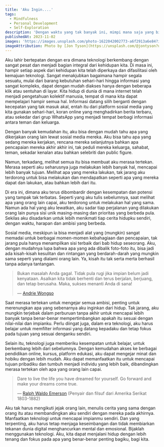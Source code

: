 ```yaml
---
title: 'Aku Ingin....'
tags:
  - Mindfulness
  - Personal Development
  - Self-Exploration
description: 'Dengan waktu yang tak banyak ini, mimpi mana saja yang bisa aku wujudkan?'
publishedAt: 2023-11-02
images: 'https://images.unsplash.com/photo-1622042002773-a6f2913a6e84?ixlib=rb-4.0.3&ixid=M3wxMjA3fDB8MHxwaG90by1wYWdlfHx8fGVufDB8fHx8fA%3D%3D'
imageAttribution: Photo by [Jon Tyson](https://unsplash.com/@jontyson?utm_content=creditCopyText&utm_medium=referral&utm_source=unsplash) on [Unsplash](https://unsplash.com/photos/person-wearing-brown-leather-shoes-standing-on-gray-concrete-floor-8LwnUMaplQo?utm_content=creditCopyText&utm_medium=referral&utm_source=unsplash)
---
```


Aku lahir bertepatan dengan era dimana teknologi berkembang dengan sangat pesat dan menjadi bagian integral dari kehidupan kita. Di masa ini, hampir setiap aspek dari kehidupan kita telah diperkaya dan difasilitasi oleh kemajuan teknologi. Sangat menakjubkan bagaimana hampir segala sesuatu, mulai dari barang kebutuhan sehari-hari hingga informasi yang sangat kompleks, dapat dengan mudah diakses hanya dengan beberapa klik atau sentuhan di layar. Kita hidup di dunia di mana internet telah menjadi pengetahuan kolektif manusia, tempat di mana kita dapat mempelajari hampir semua hal. Informasi datang silih berganti dengan kecepatan yang tak masuk akal, entah itu dari platform sosial media yang kita gunakan sehari-hari, koran online yang menghadirkan berita terbaru, atau sekedar dari grup WhatsApp yang menjadi tempat berbagi informasi antara teman dan keluarga.

Dengan banyak kemudahan itu, aku bisa dengan mudah tahu apa yang dikerjakan orang lain lewat sosial media mereka. Aku bisa tahu apa yang sedang mereka kerjakan, rencana mereka selanjutnya bahkan apa pencapaian mereka akhir akhir ini, tak peduli mereka keluarga, sahabat, teman, sekadar kenalan atau bahkan selebriti dan public figure.

Namun, terkadang, melihat semua itu bisa membuat aku merasa tertekan. Merasa seperti aku seharusnya juga melakukan lebih banyak hal, mencapai lebih banyak tujuan. Melihat apa yang mereka lakukan, tak jarang aku terdorong untuk bisa melakukan dan mendapatkan seperti apa yang mereka dapat dan lakukan, atau bahkan lebih dari itu.

Di era ini, dimana aku terus dibombardir dengan kesempatan dan potensi yang tampak tak terbatas. Seperti yang aku tulis sebelumnya, saat melihat apa yang orang lain capai, aku terdorong untuk melakukan hal yang sama. Namun ada hal yang aku lewatkan, aku sadar tiap perjalanan yang dilakukan orang lain punya sisi unik masing-masing dan prioritas yang berbeda pula. Sekilas aku disadarkan untuk lebih menikmati tiap cerita hidupku sendiri, dengan waktu, harapan dan ambisi yang berbeda.

Sosial media, meskipun ia bisa menjadi alat yang (mungkin) sangat memadai untuk berbagai momen-momen kebahagiaan dan pencapaian, tak jarang pula hanya menampilkan sisi terbaik dari bab hidup seseorang. Aku, dengan mudahnya lupa bahwa apa yang ada dibalik foto-foto itu, bisa jadi ada kisah-kisah kesulitan dan rintangan yang berdarah-darah yang mungkin sama seperti yang dialami orang lain. Ya, kisah itu tak serta merta berhasil tanpa adanya tantangan.

> Bukan masalah Anda gagal. Tidak pula rugi
> jika impian belum jadi kenyataan. Asalkan kita tidak berhenti dan terus
> berjalan, berjuang, dan tetap berusaha. Maka, sukses menanti Anda di
> sana!
>
> ― [Andrie Wongso](https://jagokata.com/kata-bijak/dari-andrie_wongso.html)

Saat merasa tertekan untuk mengejar semua ambisi, penting untuk merenungkan apa yang sebenarnya aku inginkan dari hidup. Tak jarang, aku mungkin terjebak dalam perburuan tanpa akhir untuk mencapai lebih banyak tanpa benar-benar mempertimbangkan apakah itu sesuai dengan nilai-nilai dan impianku. Perlu diingat juga, dalam era teknologi, aku harus belajar untuk memfilter informasi yang datang kepadaku dan tetap fokus pada tujuan yang sesuai denganku sendiri.

Selain itu, teknologi juga memberiku kesempatan untuk belajar, untuk berkembang lebih dari sebelumnya. Dengan kemudahan akses ke berbagai pendidikan online, kursus, platform edukasi, aku dapat mengejar minat dan hobiku dengan lebih mudah. Aku dapat memanfaatkan itu untuk mencapai tujuan pribadiku dan tumbuh menjadi individu yang lebih baik, dibandingkan merasa tertekan oleh apa yang orang lain capai.

> Dare to live the life you have dreamed for yourself. Go forward and make your dreams come true.
>
> ― [Ralph Waldo Emerson](https://jagokata.com/kata-bijak/dari-ralph_waldo_emerson.html)
> (Penyair dan filsuf dari Amerika Serikat 1803-1882)

Aku tak harus mengikuti jejak orang lain, menulis cerita yang sama dengan orang itu atau membandingkan aku sendiri dengan mereka pada akhirnya. Manfaatkan teknologi untuk mencapai impianmu sendiri. Dan yang terpenting, aku harus tetap menjaga keseimbangan dan tidak membiarkan tekanan dunia digital menghancurkan mental dan emosional. Bijaklah menggunakan teknologi. Aku, kita dapat menjalani hidup dengan lebih tenang dan fokus pada apa yang benar-benar penting bagiku, bagi kita.
